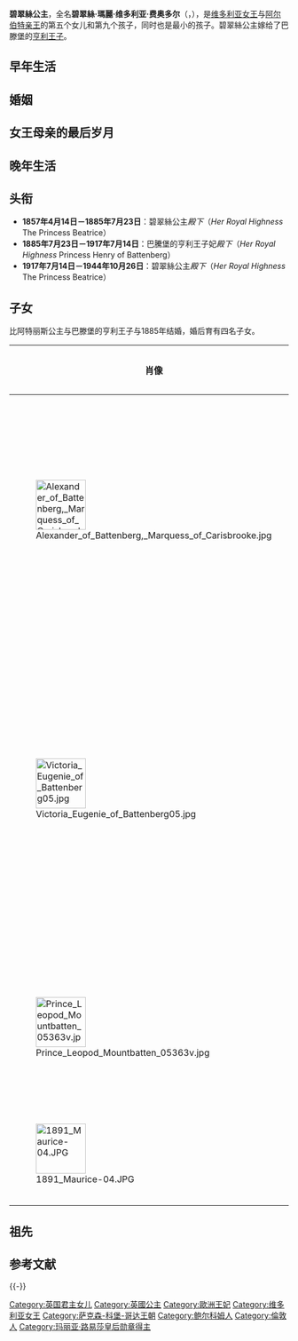 {{noteTA
|1=zh:贝翠丝; zh-hk:貝翠絲; zh-tw:碧翠絲; zh-cn:比亚特丽斯;
|2=zh-hans:阿尔伯特亲王; zh-tw:阿爾伯特親王; zh-hk:亞厘畢親王;
|3=zh:佐治;zh-hans:乔治;zh-hk:佐治;zh-sg:乔治;zh-tw:喬治;zh-cn:乔治
|4=zh:巴滕堡;zh-tw:巴騰堡;
|5=zh-hk:女皇;zh-tw:女王;
}}
{{Infobox royalty
| name            = 碧翠絲公主
| title           = 巴腾堡的亨利王子妃
| image           = Princess Beatrice 1886.jpg
| image_size = 250px
| spouse          = [[海因里希王子_(巴騰堡)|巴腾堡的海因里希]]
| issue           = [[亞歷山大·蒙巴頓，第一代卡里斯布魯克侯爵|亞歷山大·蒙巴頓，第一代卡里斯布魯克侯爵]]<br>[[巴腾堡郡主维多利亚·尤金妮亚|巴腾堡郡主维多利亚·尤金妮亚]]<br>[[利奥波德·蒙巴顿勋爵|利奥波德·蒙巴顿勋爵]]<br>[[莫里茨王子_(巴騰堡)|莫里茨王子]]
| full name       = Beatrice Mary Victoria Feodore
| house           = [[萨克森-科堡-哥达王朝|萨克森-科堡-哥达王朝]]
| father          = [[艾伯特親王|阿尔伯特亲王]]
| mother          = [[维多利亚_(英国女王)|维多利亚女王]]
| birth_date      = {{Birth date|1857|4|14|df=y}}
| birth_place     = {{flag|UKGBI}}[[英格兰|英格兰]][[伦敦|伦敦]][[白金汉宫|白金汉宫]]
| death_date      = {{Death date and age|1944|10|26|1857|4|14|df=y}}
| death_place     = {{UK}}[[英格兰|英格兰]][[萨里郡|萨里郡]]{{link-en|布蘭特里奇公園|Brantridge Park}}
| date of burial  = 1944年11月3日
| place of burial = [[溫莎城堡|溫莎]][[聖喬治禮拜堂_(溫莎城堡)|聖喬治禮拜堂]]<br />1945年8月28日後<br />[[怀特岛郡|怀特岛郡]]{{link-en|聖米爾德麗德 (維平漢姆)|St. Mildred's Church, Whippingham|聖米爾德麗德}}
}}

'''碧翠絲公主'''，全名'''碧翠絲·瑪麗·维多利亚·费奥多尔'''（{{lang-en|Beatrice Mary Victoria Feodore}}，{{bd|1857年|4月14日|1944年|10月26日|}}），是[[维多利亚_(英国女王)|维多利亚女王]]与[[艾伯特親王|阿尔伯特亲王]]的第五个女儿和第九个孩子，同时也是最小的孩子。碧翠絲公主嫁给了巴滕堡的[[亨利王子_(巴騰堡)|亨利王子]]。

==早年生活==
==婚姻==
==女王母亲的最后岁月==
==晚年生活==
==头衔==
*'''1857年4月14日－1885年7月23日'''：碧翠絲公主''殿下''（''Her Royal Highness'' The Princess Beatrice）
*'''1885年7月23日－1917年7月14日'''：巴騰堡的亨利王子妃''殿下''（''Her Royal Highness'' Princess Henry of Battenberg）
*'''1917年7月14日－1944年10月26日'''：碧翠絲公主''殿下''（''Her Royal Highness'' The Princess Beatrice）
==子女==
比阿特丽斯公主与巴滕堡的亨利王子与1885年结婚，婚后育有四名子女。
{| style="border-collapse: collapse; text-align:center; background:#f8f8ff;" cellpadding="2" border="1"
|- style="background:#ccc;"
!肖像!! style="width:22%;"|名字!! style="width:10%;"|出生日期!! style="width:10%;"|逝世日期!!备注
|-
| [[File:Alexander_of_Battenberg,_Marquess_of_Carisbrooke.jpg|90px]] ||align=left|[[亚历山大·蒙巴顿，第一代卡里斯布鲁克侯爵|亚历山大·蒙巴顿,<br> 卡里斯布鲁克侯爵]]||1886年11月3日||1960年2月23日||align=left|1917年娶{{le|艾琳·丹尼森女爵|Irene Mountbatten, Marchioness of Carisbrooke|艾琳·丹尼森女爵}}。<br> 有1女。
|- style="background:#fff8f8;"
| [[File:Victoria_Eugenie_of_Battenberg05.jpg|90px]] ||align=left|[[巴滕貝格的維多利亞·歐珍妮|维多利亚·欧珍妮<br>西班牙王后]]||1887年10月24日||1969年4月15日||align=left|1917年嫁给西班牙国王[[阿方索十三世|阿方索十三世]]。<br> 有5子2女(包括现任西班牙国王[[费利佩六世|费利佩六世]]的祖父[[胡安·德·波旁|胡安王子]])。
|-
| [[File:Prince_Leopod_Mountbatten_05363v.jpg|90px]] ||align=left|[[利奥波德·蒙巴顿勋爵|利奥波德·蒙巴顿勋爵]]||1889年5月21日||1922年4月23日||align=left|为[[血友病|血友病]]患者，终身未婚。
|-
| [[File:1891_Maurice-04.JPG|90px]] ||align=left|[[莫里茨王子_(巴腾堡)|莫里茨王子]]||1891年10月3日||1914年10月27日||align=left|在[[第一次世界大战|第一次世界大战]]中阵亡。
|}

==祖先==
{{Ahnentafel top|先祖}}<center>
{{ahnentafel-compact5
| style = font-size: 85%; 
|boxstyle_1=background-color: #ddf;
|boxstyle_2=background-color: #fdd;
|boxstyle_3=background-color: #ffc;
|boxstyle_4=background-color: #dfd;
|boxstyle_5=background-color: #9fe;
|1='''英國碧翠絲公主'''
|2='''父：'''英国王夫[[阿爾伯特親王|阿爾伯特親王]]
|3='''母：'''英国女王[[维多利亚_(英国君主)|维多利亚]]
|4='''祖父：'''萨克森-科堡-哥达公爵[[恩斯特一世_(萨克森-科堡-哥达)|恩斯特一世]]
|5='''祖母：'''公爵夫人[[路易丝郡主_(萨克森-哥达-阿尔滕堡)|路易丝郡主]]
|6='''外祖父：'''肯特及斯特拉森公爵[[爱德华王子_(肯特及斯特拉森公爵)|爱德华王子]]
|7='''外祖母：'''公爵夫人[[维多利亚郡主_(萨克森-科堡-萨尔费尔德)|维多利亚郡主]]
|8='''曾祖父：'''薩克森-科堡-薩爾費爾德公爵[[法蘭西斯_(薩克森-科堡-薩爾費爾德)|法蘭西斯]]
|9='''曾祖母：'''公爵夫人{{le|奧古斯塔 (罗伊斯-埃伯斯多夫)|Countess Augusta of Reuss-Ebersdorf|奧古斯塔}}
|10= '''外曾祖父：'''薩克森-哥達-阿爾滕堡公爵[[奧古斯特_(薩克森-哥達-阿爾滕堡)|奧古斯特]]
|11='''外曾祖母：'''公爵夫人{{le|路易丝·莎洛特女公爵 (梅克伦堡-什未林)|Duchess Louise Charlotte of Mecklenburg-Schwerin|路易丝·莎洛特}}
|12='''外曾祖父：'''英国国王[[乔治三世_(英国)|乔治三世]]
|13='''外曾祖母：'''英国王后[[夏洛特王后_(英国)|夏洛特]]
|14='''外曾祖父：'''薩克森-科堡-薩爾費爾德公爵法蘭西斯（同上）
|15='''外曾祖母：'''公爵夫人奧古斯塔（同上）
|16='''高祖父：'''萨克森-科堡-萨尔费尔德公爵{{le|恩斯特·腓特烈 (萨克森-科堡-萨尔费尔德公爵)|Ernest Frederick, Duke of Saxe-Coburg-Saalfeld|恩斯特·腓特烈}}
|17='''高祖母：'''公爵夫人{{le|苏菲·安托瓦内特郡主|Princess Sophie Antoinette of Brunswick-Wolfenbüttel}}
|18='''外高祖父：'''罗伊斯-埃伯斯多夫伯爵{{le|亨利二十四世 (罗伊斯-埃伯斯多夫伯爵)|Heinrich XXIV, Count of Reuss-Ebersdorf|亨利二十四世}}
|19='''外高祖母：'''伯爵夫人{{le|卡罗琳·欧内斯廷|Countess Karoline Ernestine of Erbach-Schönberg}}
|20='''外高祖父：'''萨克森-哥达-阿尔滕堡公爵{{le|恩斯特二世 (萨克森-哥达-阿尔滕堡公爵)|Ernest II, Duke of Saxe-Gotha-Altenburg|恩斯特二世}}
|21='''外高祖母：'''公爵夫人{{le|夏洛特郡主 (萨克森-迈宁根)|Princess Charlotte of Saxe-Meiningen|夏洛特郡主}}
|22='''外高祖父：'''梅克伦堡-施威林大公[[腓特烈·法蘭茲一世|腓特烈·法蘭茲一世]]
|23='''外高祖母：'''大公夫人{{le|露易丝郡主 (萨克森-哥达-阿尔滕堡)|Princess Louise of Saxe-Gotha-Altenburg (1756–1808)|露易丝郡主}}
|24='''外高祖父：'''[[威尔士亲王|威尔士亲王]][[腓特烈_(威尔士亲王)|腓特烈王子]]
|25='''外高祖母：'''[[威尔士王妃|威尔士王妃]][[薩克森-哥達-阿爾滕堡的奧古絲塔|奧古絲塔]]
|26='''外高祖父：'''[[米罗|米罗]]公爵{{le|查尔斯·路易斯·腓特烈|Duke Charles Louis Frederick of Mecklenburg}}
|27='''外高祖母：'''公爵夫人{{le|伊丽莎白·艾伯丁郡主 (萨克森-希尔德布尔格豪森)|Princess Elisabeth Albertine of Saxe-Hildburghausen|伊丽莎白·艾伯丁郡主}}
|28='''外高祖父：'''恩斯特·腓特烈（同上）<br>萨克森-科堡-萨尔费尔德公爵
|29='''外高祖母：'''公爵夫人苏菲·安托瓦内特郡主（同上）
|30='''外高祖父：'''亨利二十四世（同上）<br>罗伊斯-埃伯斯多夫伯爵
|31='''外高祖母：'''伯爵夫人卡罗琳·欧内斯廷（同上）
}}</center>
{{ahnentafel bottom}}

== 参考文献 ==
{{Reflist}}

{{-}}
{{英国公主}}

{{Authority control}}

{{DEFAULTSORT: Beatrice}}
[[Category:英国君主女儿|Category:英国君主女儿]]
[[Category:英國公主|Category:英國公主]]
[[Category:歐洲王妃|Category:歐洲王妃]]
[[Category:维多利亚女王|Category:维多利亚女王]]
[[Category:萨克森-科堡-哥达王朝|Category:萨克森-科堡-哥达王朝]]
[[Category:鲍尔科姆人|Category:鲍尔科姆人]]
[[Category:倫敦人|Category:倫敦人]]
[[Category:玛丽亚·路易莎皇后勋章得主|Category:玛丽亚·路易莎皇后勋章得主]]